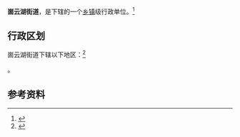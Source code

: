 {{中国乡级行政区|37/01/13/002/000}}

'''崮云湖街道'''，是{{PRC admin/fullname|37/01/13/002/000|3}}下辖的一个[[乡镇|乡镇]]级行政单位。<ref>{{PRC admin/ref sgc|{{PRC admin/parent|37/01/13/002/000}}}}</ref>

== 行政区划 ==

崮云湖街道下辖以下地区：<ref>{{PRC admin/ref sgc|37/01/13/002/000}}</ref>

{{PRC admin/children|37/01/13/002/000}}。

== 参考资料 ==

{{reflist}}

{{行政区划小作品}}
{{PRC admin/navcat|37/01/13/002/000}}